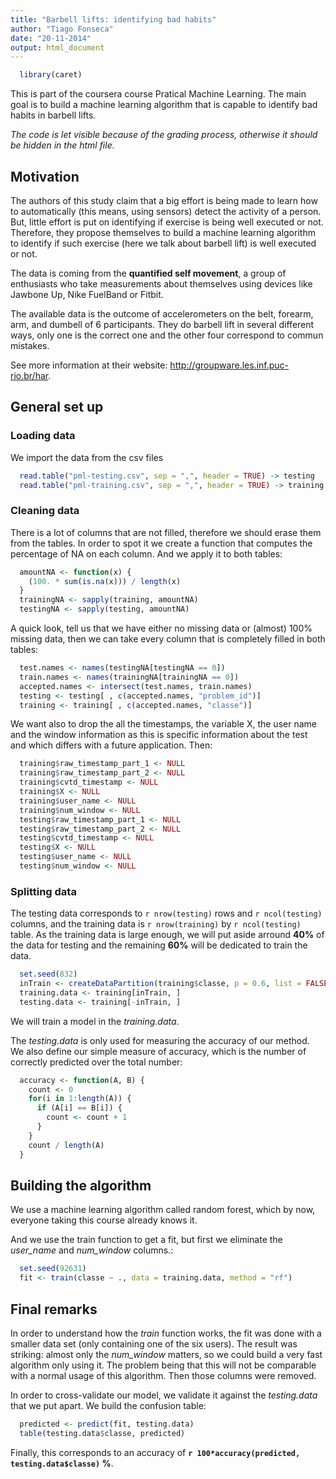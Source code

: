 ```yaml
---
title: "Barbell lifts: identifying bad habits" 
author: "Tiago Fonseca"
date: "20-11-2014"
output: html_document
---
```


```r
  library(caret)
```

This is part of the coursera course Pratical Machine Learning.
The main goal is to build a machine learning algorithm that is capable to identify bad habits in barbell lifts.

*The code is let visible because of the grading process, otherwise it should be hidden in the html file.*

## Motivation

The authors of this study claim that a big effort is being made to learn how to automatically (this means, using sensors) detect the activity of a person.
But, little effort is put on identifying if exercise is being well executed or not. 
Therefore, they propose themselves to build a machine learning algorithm to identify if such exercise (here we talk about barbell lift) is well executed or not.

The data is coming from the **quantified self movement**, a group of enthusiasts who take measurements about themselves using devices like Jawbone Up, Nike FuelBand or Fitbit.

The available data is the outcome of accelerometers on the belt, forearm, arm, and dumbell of 6 participants. They do barbell lift in several different ways, only one is the correct one and the other four correspond to commun mistakes.

See more information at their website:  [http://groupware.les.inf.puc-rio.br/har](http://groupware.les.inf.puc-rio.br/har). 

## General set up

### Loading data

We import the data from the csv files

```r
  read.table("pml-testing.csv", sep = ",", header = TRUE) -> testing
  read.table("pml-training.csv", sep = ",", header = TRUE) -> training
```

### Cleaning data

There is a lot of columns that are not filled, therefore we should erase them from the tables.
In order to spot it we create a function that computes the percentage of NA on each column. 
And we apply it to both tables:

```r
  amountNA <- function(x) {
    (100. * sum(is.na(x))) / length(x) 
  }
  trainingNA <- sapply(training, amountNA)
  testingNA <- sapply(testing, amountNA)
```

A quick look, tell us that we have either no missing data or (almost) 100% missing data, then we can take every column that is completely filled in both tables:

```r
  test.names <- names(testingNA[testingNA == 0])
  train.names <- names(trainingNA[trainingNA == 0])
  accepted.names <- intersect(test.names, train.names)
  testing <- testing[ , c(accepted.names, "problem_id")]
  training <- training[ , c(accepted.names, "classe")]
```

We want also to drop the all the timestamps, the variable X, the user name and the window information as this is specific information about the test and which differs with a future application. Then:

```r
  training$raw_timestamp_part_1 <- NULL
  training$raw_timestamp_part_2 <- NULL
  training$cvtd_timestamp <- NULL
  training$X <- NULL
  training$user_name <- NULL
  training$num_window <- NULL
  testing$raw_timestamp_part_1 <- NULL
  testing$raw_timestamp_part_2 <- NULL
  testing$cvtd_timestamp <- NULL
  testing$X <- NULL
  testing$user_name <- NULL
  testing$num_window <- NULL
```

### Splitting data

The testing data corresponds to `r nrow(testing)` rows and `r ncol(testing)` columns, and the training data is `r nrow(training)` by `r ncol(testing)` table.
As the training data is large enough, we will put aside arround **40%** of the data for testing and the remaining **60%** will be dedicated to train the data.

```r
  set.seed(832)
  inTrain <- createDataPartition(training$classe, p = 0.6, list = FALSE)
  training.data <- training[inTrain, ]
  testing.data <- training[-inTrain, ]
```

We will train a model in the *training.data*.

The *testing.data* is only used for measuring the accuracy of our method.
We also define our simple measure of accuracy, which is the number of correctly predicted over the total number:

```r
  accuracy <- function(A, B) {
    count <- 0
    for(i in 1:length(A)) {
      if (A[i] == B[i]) {
        count <- count + 1
      }
    }
    count / length(A)
  }
```

## Building the algorithm

We use a machine learning algorithm called random forest, which by now, everyone taking this course already knows it.

And we use the train function to get a fit, but first we eliminate the *user_name* and *num_window* columns.:

```r
  set.seed(92631)
  fit <- train(classe ~ ., data = training.data, method = "rf")
```

## Final remarks

In order to understand how the *train* function works, the fit was done with a smaller data set (only containing one of the six users). The result was striking: almost only the *num_window* matters, so we could build a very fast algorithm only using it. The problem being that this will not be comparable with a normal usage of this algorithm. Then those columns were removed.

In order to cross-validate our model, we validate it against the *testing.data* that we put apart. We build the confusion table:

```r
  predicted <- predict(fit, testing.data)
  table(testing.data$classe, predicted)
```

Finally, this corresponds to an accuracy of **`r 100*accuracy(predicted, testing.data$classe)` %**.